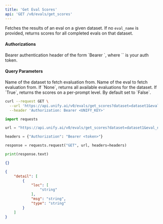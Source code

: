 ```yaml
---
title: 'Get Eval Scores'
api: 'GET /v0/evals/get_scores'
---
```

Fetches the results of an eval on a given dataset. If no `eval_name` is provided, returns scores for all completed evals on that dataset.

#### Authorizations

<ParamField header="Authorization" type="string" required="true">
  Bearer authentication header of the form `Bearer <token>`, where `<token>` is your auth token.
</ParamField>

#### Query Parameters

<ParamField query="dataset" type="string" required="true">
Name of the dataset to fetch evaluation from.
</ParamField>

<ParamField query="eval_name" type="string | null" >
Name of the eval to fetch evaluation from. If `None`, returns all available evaluations for the dataset.
</ParamField>

<ParamField query="per_prompt" type="boolean" >
If `True`, returns the scores on a per-prompt level. By default set to `False`.
</ParamField>

<RequestExample>

```bash cURL
curl --request GET \
  --url 'https://api.unify.ai/v0/evals/get_scores?dataset=dataset1&eval_name=eval1&per_prompt=False' \
  --header 'Authorization: Bearer <UNIFY_KEY>'
```

```python Python
import requests

url = "https://api.unify.ai/v0/evals/get_scores?dataset=dataset1&eval_name=eval1&per_prompt=False"

headers = {"Authorization": "Bearer <token>"}

response = requests.request("GET", url, headers=headers)

print(response.text)
```

</RequestExample>
<ResponseExample>

```json 200
{}
```

```json 422
{
    "detail": [
        {
            "loc": [
                "string"
            ],
            "msg": "string",
            "type": "string"
        }
    ]
}
```

</ResponseExample>
